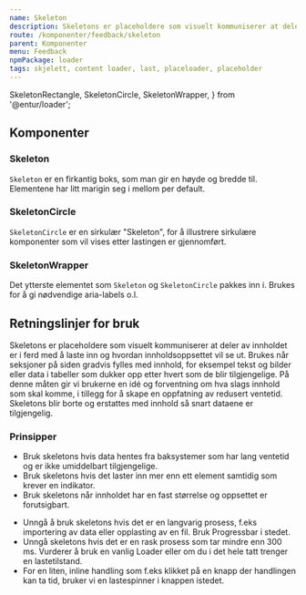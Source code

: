 ```yaml
---
name: Skeleton
description: Skeletons er placeholdere som visuelt kommuniserer at deler av innholdet er i ferd med å laste inn og hvordan innholdsoppsettet vil se ut.
route: /komponenter/feedback/skeleton
parent: Komponenter
menu: Feedback
npmPackage: loader
tags: skjelett, content loader, last, placeloader, placeholder
---
```




  SkeletonRectangle,
  SkeletonCircle,
  SkeletonWrapper,
} from '@entur/loader';

<PageHeader />

<Playground>
  <SkeletonWrapper style={{ width: '100%' }}>
    <SkeletonCircle size="5em" />
    <SkeletonRectangle width="30%" />
    <SkeletonRectangle width="70%" />
    <SkeletonRectangle />
  </SkeletonWrapper>
</Playground>

## Komponenter

### Skeleton

<ImportStatement imports="SkeletonRectangle" />
<Props of={SkeletonRectangle} />

`Skeleton` er en firkantig boks, som man gir en høyde og bredde til.
Elementene har litt marigin seg i mellom per default.

### SkeletonCircle

<ImportStatement imports="SkeletonCircle" />
<Props of={SkeletonCircle} />

`SkeletonCircle` er en sirkulær "Skeleton", for å illustrere sirkulære komponenter som vil vises etter lastingen er gjennomført.

### SkeletonWrapper

<ImportStatement imports="SkeletonWrapper" />
<Props of={SkeletonWrapper} />

Det ytterste elementet som `Skeleton` og `SkeletonCircle` pakkes inn i. Brukes for å gi nødvendige aria-labels o.l.

## Retningslinjer for bruk

Skeletons er placeholdere som visuelt kommuniserer at deler av innholdet er i ferd med å laste inn og hvordan innholdsoppsettet vil se ut.
Brukes når seksjoner på siden gradvis fylles med innhold, for eksempel tekst og bilder eller data i tabeller som dukker opp etter
hvert som de blir tilgjengelige. På denne måten gir vi brukerne en idé og forventning om hva slags innhold som skal komme,
i tillegg for å skape en oppfatning av redusert ventetid. Skeletons blir borte og erstattes med innhold så snart dataene er tilgjengelig.

### Prinsipper

<BestPractices>
  <Example type="do">
    <ul>
      <li>
        Bruk skeletons hvis data hentes fra baksystemer som har lang ventetid og
        er ikke umiddelbart tilgjengelige.
      </li>
      <li>
        Bruk skeletons hvis det laster inn mer enn ett element samtidig som
        krever en indikator.
      </li>
      <li>
        Bruk skeletons når innholdet har en fast størrelse og oppsettet er
        forutsigbart.
      </li>
    </ul>
  </Example>
  <Example type="dont">
    <ul>
      <li>
        Unngå å bruk skeletons hvis det er en langvarig prosess, f.eks
        importering av data eller opplasting av en fil. Bruk Progressbar i
        stedet.
      </li>
      <li>
        Unngå skeletons hvis det er en rask prosess som tar mindre enn 300 ms.
        Vurderer å bruk en vanlig Loader eller om du i det hele tatt trenger en
        lastetilstand.
      </li>
      <li>
        For en liten, inline handling som f.eks klikket på en knapp der
        handlingen kan ta tid, bruker vi en lastespinner i knappen istedet.
      </li>
    </ul>
  </Example>
</BestPractices>
